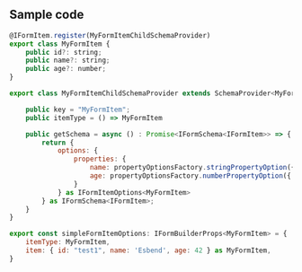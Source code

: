 <h2>Sample code</h2>  


```js
@IFormItem.register(MyFormItemChildSchemaProvider)
export class MyFormItem {
    public id?: string;
    public name?: string;
    public age?: number;
}
```

```js
export class MyFormItemChildSchemaProvider extends SchemaProvider<MyFormItem> {

    public key = "MyFormItem";
    public itemType = () => MyFormItem

    public getSchema = async () : Promise<IFormSchema<IFormItem>> => {
        return {
            options: {
                properties: {
                    name: propertyOptionsFactory.stringPropertyOption({ displayName: "This name" }),
                    age: propertyOptionsFactory.numberPropertyOption({ displayName: "This age" }),
                } 
            } as IFormItemOptions<MyFormItem>
        } as IFormSchema<IFormItem>;
    }
}
```

```js
export const simpleFormItemOptions: IFormBuilderProps<MyFormItem> = {
    itemType: MyFormItem,
    item: { id: "test1", name: 'Esbend', age: 42 } as MyFormItem,
}
```
